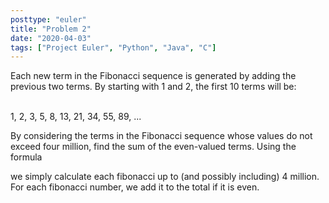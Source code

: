 ```yaml
---
posttype: "euler"
title: "Problem 2"
date: "2020-04-03"
tags: ["Project Euler", "Python", "Java", "C"]
---
```



<Card title="Problem 2 - Even Fibonacci Numbers">
    Each new term in the Fibonacci sequence is generated by adding the previous two terms. By starting with 1 and 2, the
    first 10 terms will be:
    <br/>
    <br/>
    <p class="text-center">1, 2, 3, 5, 8, 13, 21, 34, 55, 89, ...</p>
    By considering the terms in the Fibonacci sequence whose values do not exceed four million, find the sum of the
    even-valued terms.
</Card>

<EulerSolution>
Using the formula <BlockMath math={`
F_{n} = F_{n-1} + F_{n-2} \\text{ for } n \\geq 2
`} />
<BlockMath math={`
F_{0} = 1, F_{1} = 2
`} />

we simply
calculate each fibonacci up to (and possibly including) 4 million. For each fibonacci number, we add it to the total
if it is even.
</EulerSolution>
